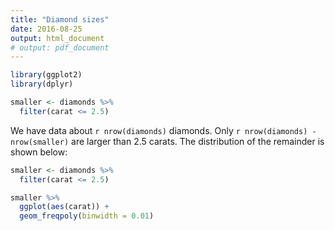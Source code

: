 ```yaml
---
title: "Diamond sizes"
date: 2016-08-25
output: html_document
# output: pdf_document
---
```


```r
library(ggplot2)
library(dplyr)

smaller <- diamonds %>% 
  filter(carat <= 2.5)
```

We have data about `r nrow(diamonds)` diamonds. Only 
`r nrow(diamonds) - nrow(smaller)` are larger than
2.5 carats. The distribution of the remainder is shown
below:

```r
smaller <- diamonds %>% 
  filter(carat <= 2.5)
```


```r
smaller %>% 
  ggplot(aes(carat)) + 
  geom_freqpoly(binwidth = 0.01)
```